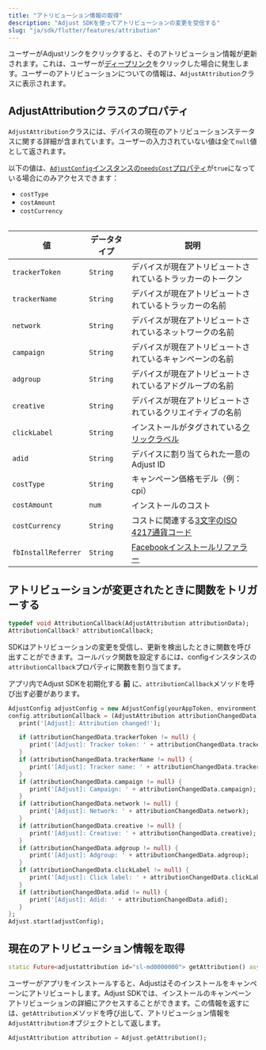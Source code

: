 ```yaml
---
title: "アトリビューション情報の取得"
description: "Adjust SDKを使ってアトリビューションの変更を受信する"
slug: "ja/sdk/flutter/features/attribution"
---
```


ユーザーがAdjustリンクをクリックすると、そのアトリビューション情報が更新されます。これは、ユーザーが[ディープリンク](https://help.adjust.com/ja/article/deep-links)をクリックした場合に発生します。ユーザーのアトリビューションについての情報は、`AdjustAttribution`クラスに表示されます。

## AdjustAttributionクラスのプロパティ

`AdjustAttribution`クラスには、デバイスの現在のアトリビューションステータスに関する詳細が含まれています。ユーザーの入力されていない値は全て`null`値として返されます。

<Callout type="note">

以下の値は、[`AdjustConfig`インスタンスの`needsCost`プロパティ](/ja/sdk/flutter/configuration#enable-cost-data-sending)が`true`になっている場合にのみアクセスできます：

-  `costType`
-  `costAmount`
-  `costCurrency`

</Callout> <Table>

| 値                  | データタイプ | 説明                                                                                             |
| ------------------- | ------------ | ------------------------------------------------------------------------------------------------ |
| `trackerToken`      | `String`     | デバイスが現在アトリビュートされているトラッカーのトークン                                       |
| `trackerName`       | `String`     | デバイスが現在アトリビュートされているトラッカーの名前                                           |
| `network`           | `String`     | デバイスが現在アトリビュートされているネットワークの名前                                         |
| `campaign`          | `String`     | デバイスが現在アトリビュートされているキャンペーンの名前                                         |
| `adgroup`           | `String`     | デバイスが現在アトリビュートされているアドグループの名前                                         |
| `creative`          | `String`     | デバイスが現在アトリビュートされているクリエイティブの名前                                       |
| `clickLabel`        | `String`     | インストールがタグされている[クリックラベル](https://help.adjust.com/ja/article/user-rewards)    |
| `adid`              | `String`     | デバイスに割り当てられた一意のAdjust ID                                                          |
| `costType`          | `String`     | キャンペーン価格モデル（例：cpi）                                                                |
| `costAmount`        | `num`        | インストールのコスト                                                                             |
| `costCurrency`      | `String`     | コストに関連する[3文字のISO 4217通貨コード](https://www.iban.com/currency-codes)                 |
| `fbInstallReferrer` | `String`     | [Facebookインストールリファラー](https://developers.facebook.com/docs/app-ads/install-referrer/) |

</Table>

## アトリビューションが変更されたときに関数をトリガーする

```dart
typedef void AttributionCallback(AdjustAttribution attributionData);
AttributionCallback? attributionCallback;
```

SDKはアトリビューションの変更を受信し、更新を検出したときに関数を呼び出すことができます。コールバック関数を設定するには、configインスタンスの`attributionCallback`プロパティに関数を割り当てます。

<Callout type="important">

アプリ内でAdjust SDKを初期化する **前** に、`attributionCallback`メソッドを呼び出す必要があります。

</Callout>

```dart
AdjustConfig adjustConfig = new AdjustConfig(yourAppToken, environment);
config.attributionCallback = (AdjustAttribution attributionChangedData) {
   print('[Adjust]: Attribution changed!');

   if (attributionChangedData.trackerToken != null) {
      print('[Adjust]: Tracker token: ' + attributionChangedData.trackerToken);
   }
   if (attributionChangedData.trackerName != null) {
      print('[Adjust]: Tracker name: ' + attributionChangedData.trackerName);
   }
   if (attributionChangedData.campaign != null) {
      print('[Adjust]: Campaign: ' + attributionChangedData.campaign);
   }
   if (attributionChangedData.network != null) {
      print('[Adjust]: Network: ' + attributionChangedData.network);
   }
   if (attributionChangedData.creative != null) {
      print('[Adjust]: Creative: ' + attributionChangedData.creative);
   }
   if (attributionChangedData.adgroup != null) {
      print('[Adjust]: Adgroup: ' + attributionChangedData.adgroup);
   }
   if (attributionChangedData.clickLabel != null) {
      print('[Adjust]: Click label: ' + attributionChangedData.clickLabel);
   }
   if (attributionChangedData.adid != null) {
      print('[Adjust]: Adid: ' + attributionChangedData.adid);
   }
};
Adjust.start(adjustConfig);
```

## 現在のアトリビューション情報を取得

```dart
static Future<adjustattribution id="sl-md0000000"> getAttribution() async
```

ユーザーがアプリをインストールすると、Adjustはそのインストールをキャンペーンにアトリビュートします。Adjust SDKでは、インストールのキャンペーンアトリビューションの詳細にアクセスすることができます。この情報を返すには、`getAttribution`メソッドを呼び出して、アトリビューション情報を`AdjustAttribution`オブジェクトとして返します。

```dart
AdjustAttribution attribution = Adjust.getAttribution();
```
